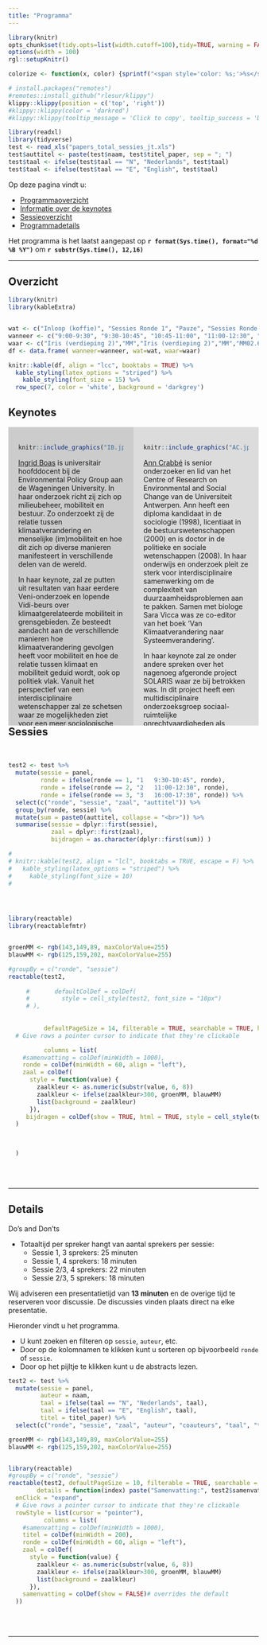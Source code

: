 ```yaml
---
title: "Programma"
---  
```



  
```r
library(knitr)
opts_chunk$set(tidy.opts=list(width.cutoff=100),tidy=TRUE, warning = FALSE, message = FALSE,comment = "#>", cache=TRUE, class.source=c("test"), class.output=c("test2"), cache.lazy = FALSE)
options(width = 100) 
rgl::setupKnitr()

colorize <- function(x, color) {sprintf("<span style='color: %s;'>%s</span>", color, x) }

```

```r
# install.packages("remotes")
#remotes::install_github("rlesur/klippy")
klippy::klippy(position = c('top', 'right'))
#klippy::klippy(color = 'darkred')
#klippy::klippy(tooltip_message = 'Click to copy', tooltip_success = 'Done')
```

<!-- U kunt het programma hier downloaden als pdf [dvds2024.pdf]().   -->

<!-- data input -->

```r
library(readxl)
library(tidyverse)
test <- read_xls("papers_total_sessies_jt.xls")
test$auttitel <- paste(test$naam, test$titel_paper, sep = "; ")
test$taal <- ifelse(test$taal == "N", "Nederlands", test$taal)
test$taal <- ifelse(test$taal == "E", "English", test$taal)
```


Op deze pagina vindt u:  

- [Programmaoverzicht](#overzicht)
- [Informatie over de keynotes](#keynotes)  
- [Sessieoverzicht](#sessies)  
- [Programmadetails](#details) 

Het programma is het laatst aangepast op **`r format(Sys.time(), format="%d %B %Y")`** om **`r substr(Sys.time(), 12,16)`**

----  

## Overzicht {#overzicht}

```r
library(knitr)
library(kableExtra)


wat <- c("Inloop (koffie)", "Sessies Ronde 1", "Pauze", "Sessies Ronde 2", "ledenvergadering NSV (incl. lunch)", "lunch", "Plenaire Sessie (keynotes)", "Pauze"," Sessies Ronde 3", "Borrel")
wanneer <- c("9:00-9:30", "9:30-10:45", "10:45-11:00", "11:00-12:30", "12:30-13:45", "12:30-13:45", "13:45-15:30", "15:30-16:00", "16:00-17:30", "17:30-18:30" )
waar <- c("Iris (verdieping 2)","MM","Iris (verdieping 2)","MM","MM02.630", "Refter","MM00.029","Iris (verdieping 2)","MM","Iris (verdieping 2)")
df <- data.frame( wanneer=wanneer, wat=wat, waar=waar)

knitr::kable(df, align = "lcc", booktabs = TRUE) %>%
  kable_styling(latex_options = "striped") %>% 
    kable_styling(font_size = 15) %>% 
  row_spec(7, color = 'white', background = 'darkgrey') 
```


## Keynotes {#keynotes}  
 
 <!---
<div style="background-color: blue; width: 100%; height: 650px;">  --->

<div style="background-color: #CCCCCC; width: 50%; height: 600px; float:left; margin: auto; padding: 20px; box-sizing: border-box; overflow-y: auto;">  

```r
knitr::include_graphics("IB.jpg")
``` 

[Ingrid Boas]( https://www.wur.nl/en/persons/ingrid-boas.htm) is universitair hoofddocent bij de Environmental Policy Group aan de Wageningen University. In haar onderzoek richt zij zich op milieubeheer, mobiliteit en bestuur. Zo onderzoekt zij de relatie tussen klimaatverandering en menselijke (im)mobiliteit en hoe dit zich op diverse manieren manifesteert in verschillende delen van de wereld.  

In haar keynote, zal ze putten uit resultaten van haar eerdere Veni-onderzoek en lopende Vidi-beurs over klimaatgerelateerde mobiliteit in grensgebieden. Ze besteedt aandacht aan de verschillende manieren hoe klimaatverandering gevolgen heeft voor mobiliteit en hoe de relatie tussen klimaat en mobiliteit geduid wordt, ook op politiek vlak. Vanuit het perspectief van een interdisciplinaire wetenschapper zal ze schetsen waar ze mogelijkheden ziet voor een meer sociologische onderzoeksaanpak op het gebied van klimaatmobiliteitsonderzoek in Nederland en België.
 

</div>  
  
<div style="background-color: #DCDCDC; width: 50%; height: 600px; float:left; margin: auto; padding: 20px; box-sizing: border-box; overflow-y: auto;"> 


```r
knitr::include_graphics("AC.jpeg")
``` 

 [Ann Crabbé](https://www.uantwerpen.be/en/staff/ann-crabbe/) is senior onderzoeker en lid van het Centre of Research on Environmental and Social Change van de Universiteit Antwerpen. Ann heeft een diploma kandidaat in de sociologie (1998), licentiaat in de bestuurswetenschappen (2000) en is doctor in de politieke en sociale wetenschappen (2008). In haar onderwijs en onderzoek pleit ze sterk voor interdisciplinaire samenwerking om de complexiteit van duurzaamheidsproblemen aan te pakken. Samen met biologe Sara Vicca was ze co-editor van het boek 'Van Klimaatverandering naar Systeemverandering'.  
 
In haar keynote zal ze onder andere spreken over het nagenoeg afgeronde project SOLARIS waar ze bij betrokken was. In dit project heeft een multidisciplinaire onderzoeksgroep sociaal-ruimtelijke onrechtvaardigheden als gevolg van klimaatadaptatiebeleid in verschillende landen onderzocht. Ze deelt de lessen die zijn geleerd over de praktijk van multidisciplinair onderzoek naar klimaatverandering en de rol die sociologen hierin  kunnen (en moeten) spelen. 


</div>  

<br> <br>
<br> <br>

<!---
Samen met Sara Vicca redigeerde ze het boek 'Van Klimaatverandering naar Systeemverandering'. Daarin stelt ze dat de oplossingen voor en aanpassingen aan de klimaat verandering van vele sectoren en disciplines moeten komen.  
--->

---   

## Sessies {#sessies}

<br>  


```r
test2 <- test %>%
  mutate(sessie = panel, 
         ronde = ifelse(ronde == 1, "1   9:30-10:45", ronde), 
         ronde = ifelse(ronde == 2, "2   11:00-12:30", ronde),
         ronde = ifelse(ronde == 3, "3   16:00-17:30", ronde)) %>%
  select(c("ronde", "sessie", "zaal", "auttitel")) %>%
  group_by(ronde, sessie) %>%
  mutate(sum = paste0(auttitel, collapse = "<br>")) %>%
  summarise(sessie = dplyr::first(sessie),
            zaal = dplyr::first(zaal),
            bijdragen = as.character(dplyr::first(sum)) )

# 
# knitr::kable(test2, align = "lcl", booktabs = TRUE, escape = F) %>%
#   kable_styling(latex_options = "striped") %>% 
#     kable_styling(font_size = 10)  
# 




library(reactable)
library(reactablefmtr)


groenMM <- rgb(143,149,89, maxColorValue=255)
blauwMM <- rgb(125,159,202, maxColorValue=255)

#groupBy = c("ronde", "sessie")
reactable(test2, 
          
     #       defaultColDef = colDef(
     #         style = cell_style(test2, font_size = "10px")
     # ),
          
          
          defaultPageSize = 14, filterable = TRUE, searchable = TRUE, highlight = TRUE, showPageSizeOptions = TRUE, pageSizeOptions = c(4, 14, 28, 50), showPagination = TRUE,
  # Give rows a pointer cursor to indicate that they're clickable

          columns = list(
    #samenvatting = colDef(minWidth = 1000),
    ronde = colDef(minWidth = 60, align = "left"),
    zaal = colDef(
      style = function(value) {
        zaalkleur <- as.numeric(substr(value, 6, 8))
        zaalkleur <- ifelse(zaalkleur>300, groenMM, blauwMM)
        list(background = zaalkleur)
      }),
     bijdragen = colDef(show = TRUE, html = TRUE, style = cell_style(test2, font_size = "10px") )# overrides the default
  )

  
  
  )


```

<br> 
<br> 

---  

## Details {#details}

Do's and Don'ts

- Totaaltijd per spreker hangt van aantal sprekers per sessie: 
    - Sessie 1, 3 sprekers: 25 minuten  
    - Sessie 1, 4 sprekers: 18 minuten  
    - Sessie 2/3, 4 sprekers: 22 minuten   
    - Sessie 2/3, 5 sprekers: 18 minuten    
    
Wij adviseren een presentatietijd van **13 minuten** en de overige tijd te reserveren voor discussie. De discussies vinden plaats direct na elke presentatie.  


Hieronder vindt u het programma.  

- U kunt zoeken en filteren op `sessie`, `auteur`, etc. 
- Door op de kolomnamen te klikken kunt u sorteren op bijvoorbeeld `ronde` of `sessie`.  
- Door op het pijltje te klikken kunt u de abstracts lezen. 

```r
test2 <- test %>% 
  mutate(sessie = panel,
         auteur = naam,
         taal = ifelse(taal == "N", "Nederlands", taal),
         taal = ifelse(taal == "E", "English", taal),
         titel = titel_paper) %>%
  select(c("ronde", "sessie", "zaal", "auteur", "coauteurs", "taal", "titel", "samenvatting"))

groenMM <- rgb(143,149,89, maxColorValue=255)
blauwMM <- rgb(125,159,202, maxColorValue=255)


library(reactable)
#groupBy = c("ronde", "sessie")
reactable(test2, defaultPageSize = 10, filterable = TRUE, searchable = TRUE, highlight = TRUE, showPageSizeOptions = TRUE, pageSizeOptions = c(4, 10, 50, 100, 200), showPagination = TRUE,
        details = function(index) paste("Samenvatting:", test2$samenvatting[index]),
  onClick = "expand",
  # Give rows a pointer cursor to indicate that they're clickable
  rowStyle = list(cursor = "pointer"),
          columns = list(
    #samenvatting = colDef(minWidth = 1000),
    titel = colDef(minWidth = 200), 
    ronde = colDef(minWidth = 60, align = "left"),
    zaal = colDef(
      style = function(value) {
        zaalkleur <- as.numeric(substr(value, 6, 8))
        zaalkleur <- ifelse(zaalkleur>300, groenMM, blauwMM)
        list(background = zaalkleur)
      }),
    samenvatting = colDef(show = FALSE)# overrides the default
  ))
```

<br> <br>

--- 





